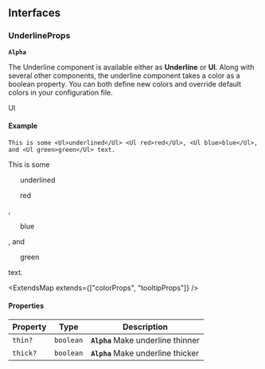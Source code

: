 ## Interfaces

### UnderlineProps

**`Alpha`**

The Underline component is available either as **Underline** or **Ul**. Along with several other components, the underline component takes a color as a boolean property. You can both define new colors and override default colors in your configuration file.

<Hint alias>Ul</Hint>

#### Example

```mdx
This is some <Ul>underlined</Ul> <Ul red>red</Ul>, <Ul blue>blue</Ul>, and <Ul green>green</Ul> text.
```

This is some <Ul>underlined</Ul> <Ul red>red</Ul>, <Ul blue>blue</Ul>, and <Ul green>green</Ul> text.

<ExtendsMap extends={["colorProps", "tooltipProps"]} />

#### Properties

| Property | Type      | Description                        |
| -------- | --------- | ---------------------------------- |
| `thin?`  | `boolean` | **`Alpha`** Make underline thinner |
| `thick?` | `boolean` | **`Alpha`** Make underline thicker |
